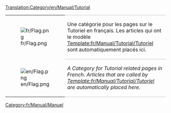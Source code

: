 [[Translation:Category/en/Manual/Tutorial]]

{| 
|- valign="top"
| [[File:fr/Flag.png]]
| style="border-top:1px solid silver; border-bottom:1px solid silver;" |Une catégorie pour les pages sur le Tutoriel en français. Les articles qui ont le modèle [[Template:fr/Manual/Tutorial/Tutoriel]] sont automatiquement placés ici.
|- valign="top"
| [[File:en/Flag.png]]
| style="border-bottom:1px solid silver;" |''A Category for Tutorial related pages in French. Articles that are called by [[Template:fr/Manual/Tutorial/Tutoriel]] are automatically placed here.''
|}

[[Category:fr/Manual/Manuel]]